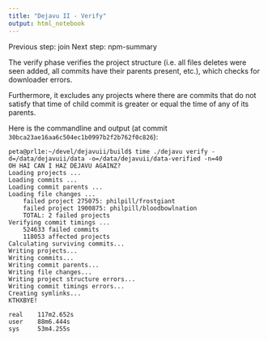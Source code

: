 ```yaml
---
title: "Dejavu II - Verify"
output: html_notebook
---
```


Previous step: join
Next step: npm-summary

The verify phase verifies the project structure (i.e. all files deletes were seen added, all commits have their parents present, etc.), which checks for downloader errors. 

Furthermore, it excludes any projects where there are commits that do not satisfy that time of child commit is greater or equal the time of any of its parents. 

Here is the commandline and output (at commit `30bca23ae16aa6c504ec1b0997b2f2b762f0c826`):

```
peta@prl1e:~/devel/dejavuii/build$ time ./dejavu verify -d=/data/dejavuii/data -o=/data/dejavuii/data-verified -n=40
OH HAI CAN I HAZ DEJAVU AGAINZ?
Loading projects ...
Loading commits ...
Loading commit parents ...
Loading file changes ...
    failed project 275075: philpill/frostgiant
    failed project 1900875: philpill/bloodbowlnation
    TOTAL: 2 failed projects
Verifying commit timings ...
    524633 failed commits
    118053 affected projects
Calculating surviving commits...
Writing projects...
Writing commits...
Writing commit parents...
Writing file changes...
Writing project structure errors...
Writing commit timings errors...
Creating symlinks...
KTHXBYE!

real    117m2.652s
user    88m6.444s
sys     53m4.255s
```
